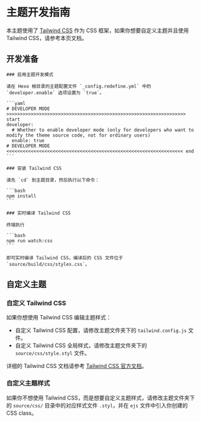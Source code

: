 
# 主题开发指南

本主题使用了 [Tailwind CSS](https://tailwindcss.com/) 作为 CSS 框架，如果你想要自定义主题并且使用 Tailwind CSS，请参考本页文档。

## 开发准备

<Steps>

    ### 启用主题开发模式

    请在 Hexo 根目录的主题配置文件 `_config.redefine.yml` 中的 `developer.enable` 选项设置为 `true`。

    ```yaml
    # DEVELOPER MODE >>>>>>>>>>>>>>>>>>>>>>>>>>>>>>>>>>>>>>>>>>>>>>>>>>>>>>>>>>>>>>>>>> start
    developer:
      # Whether to enable developer mode (only for developers who want to modify the theme source code, not for ordinary users)
      enable: true
    # DEVELOPER MODE <<<<<<<<<<<<<<<<<<<<<<<<<<<<<<<<<<<<<<<<<<<<<<<<<<<<<<<<<<<<<<<<< end
    ```

    ### 安装 Tailwind CSS

    请先 `cd` 到主题目录，然后执行以下命令：

    ```bash
    npm install
    ```

    ### 实时编译 Tailwind CSS

    终端执行

    ```bash
    npm run watch:css
    ```

    即可实时编译 Tailwind CSS，编译后的 CSS 文件位于 `source/build/css/styles.css`。

</Steps>

## 自定义主题

### 自定义 Tailwind CSS

如果你想使用 Tailwind CSS 编辑主题样式：

- 自定义 Tailwind CSS 配置，请修改主题文件夹下的 `tailwind.config.js` 文件。
- 自定义 Tailwind CSS 全局样式，请修改主题文件夹下的 `source/css/style.styl` 文件。

详细的 Tailwind CSS 文档请参考 [Tailwind CSS 官方文档](https://tailwindcss.com/docs)。

### 自定义主题样式

如果你不想使用 Tailwind CSS，而是想要自定义主题样式，请修改主题文件夹下的 `source/css/` 目录中的对应样式文件 `.styl`，并在 `ejs` 文件中引入你创建的 CSS class。



